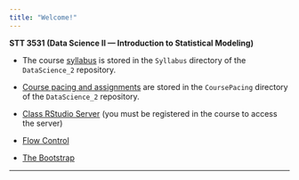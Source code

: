 ```yaml
---
title: "Welcome!"
---
```


**STT 3531 (Data Science II --- Introduction to Statistical Modeling)**

* The course [syllabus](./Syllabus/SyllabusDS2Spring18.html) is stored in the `Syllabus` directory of the `DataScience_2` repository.

* [Course pacing and assignments](./CoursePacing/STT3531CoursePacingS2018.html) are stored in the `CoursePacing` directory of the `DataScience_2` repository.

* [Class RStudio Server](https://mathr.math.appstate.edu) (you must be registered in the course to access the server)

* [Flow Control](https://stat-ata-asu.github.io/STT3851ClassRepo/Rmarkdown/FlowControl.html)

* [The Bootstrap](https://stat-ata-asu.github.io/STT3851ClassRepo/Rmarkdown/TheBootstrap.html)

* * *